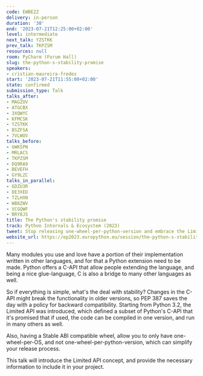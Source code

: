 ```yaml
---
code: EWBEZZ
delivery: in-person
duration: '30'
end: '2023-07-21T12:25:00+02:00'
level: intermediate
next_talk: YZSTKK
prev_talk: TKPZSM
resources: null
room: PyCharm (Forum Hall)
slug: the-python-s-stability-promise
speakers:
- cristian-maureira-fredes
start: '2023-07-21T11:55:00+02:00'
state: confirmed
submission_type: Talk
talks_after:
- MAGZUV
- ATGCBX
- 3XQWYC
- KFMCSK
- YZSTKK
- BSZFSA
- 7VLWUV
talks_before:
- UWKSPN
- MRLACS
- TKPZSM
- DQ9RA9
- BEVEFH
- GY9LZC
talks_in_parallel:
- GDZU3R
- DE3XED
- TZLHXN
- WB8ZWV
- VCGQWF
- BRY8JS
title: The Python's stability promise
track: Python Internals & Ecosystem (2023)
tweet: Stop releasing one-wheel-per-python-version and embrace the Limited API
website_url: https://ep2023.europython.eu/session/the-python-s-stability-promise
---
```


Many modules you use and love have a portion of their implementation written in other languages, and for that a Python extension need to be made.
Python offers a C-API that allow people extending the language, and being a nice glue-language, C is also a bridge to many other languages as well.

So if everything is simple, what's the deal with stability?
Changes in the C-API might break the functionality in older versions, so PEP 387 saves the day with a policy for backward compatibility.
Starting from Python 3.2, the Limited API was introduced, which defined a subset of Python's C-API that it's promised that if used, the code can be compiled in one version, and run in many others as well.

Also, having a Stable ABI compatible wheel, allow you to only have one-wheel-per-OS, and not one-wheel-per-python-version, which can simplify your release process.

This talk will introduce the Limited API concept, and provide the necessary information to include it in your project.